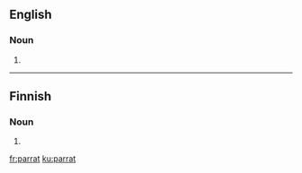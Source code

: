 ==English==

===Noun===
{{head|en|noun}}

# {{obsolete spelling of|parrot|lang=en}}

----
==Finnish==

===Noun===
{{head|fi|noun form}}

# {{plural of|lang=fi|parta}}

[[fr:parrat]]
[[ku:parrat]]